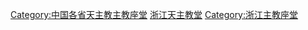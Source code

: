 [[Category:中国各省天主教主教座堂|Category:中国各省天主教主教座堂]]
[[Category:浙江天主教堂|]]
[[Category:浙江主教座堂|Category:浙江主教座堂]]
